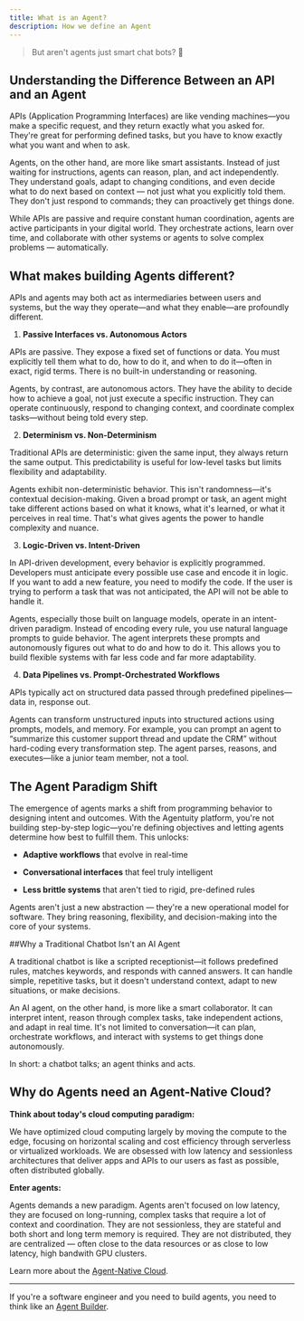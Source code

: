 ```yaml
---
title: What is an Agent?
description: How we define an Agent
---
```


> But aren't agents just smart chat bots? 🤖

## Understanding the Difference Between an API and an Agent

APIs (Application Programming Interfaces) are like vending machines—you make a specific request, and they return exactly what you asked for. They're great for performing defined tasks, but you have to know exactly what you want and when to ask.

Agents, on the other hand, are more like smart assistants. Instead of just waiting for instructions, agents can reason, plan, and act independently. They understand goals, adapt to changing conditions, and even decide what to do next based on context — not just what you explicitly told them. They don't just respond to commands; they can proactively get things done.

While APIs are passive and require constant human coordination, agents are active participants in your digital world. They orchestrate actions, learn over time, and collaborate with other systems or agents to solve complex problems — automatically.

## What makes building Agents different?

APIs and agents may both act as intermediaries between users and systems, but the way they operate—and what they enable—are profoundly different.

1. **Passive Interfaces vs. Autonomous Actors**

APIs are passive. They expose a fixed set of functions or data. You must explicitly tell them what to do, how to do it, and when to do it—often in exact, rigid terms. There is no built-in understanding or reasoning.

Agents, by contrast, are autonomous actors. They have the ability to decide how to achieve a goal, not just execute a specific instruction. They can operate continuously, respond to changing context, and coordinate complex tasks—without being told every step.

2. **Determinism vs. Non-Determinism**

Traditional APIs are deterministic: given the same input, they always return the same output. This predictability is useful for low-level tasks but limits flexibility and adaptability.

Agents exhibit non-deterministic behavior. This isn't randomness—it's contextual decision-making. Given a broad prompt or task, an agent might take different actions based on what it knows, what it's learned, or what it perceives in real time. That's what gives agents the power to handle complexity and nuance.

3. **Logic-Driven vs. Intent-Driven**

In API-driven development, every behavior is explicitly programmed. Developers must anticipate every possible use case and encode it in logic. If you want to add a new feature, you need to modify the code. If the user is trying to perform a task that was not anticipated, the API will not be able to handle it.

Agents, especially those built on language models, operate in an intent-driven paradigm. Instead of encoding every rule, you use natural language prompts to guide behavior. The agent interprets these prompts and autonomously figures out what to do and how to do it. This allows you to build flexible systems with far less code and far more adaptability.

4. **Data Pipelines vs. Prompt-Orchestrated Workflows**

APIs typically act on structured data passed through predefined pipelines—data in, response out.

Agents can transform unstructured inputs into structured actions using prompts, models, and memory. For example, you can prompt an agent to “summarize this customer support thread and update the CRM” without hard-coding every transformation step. The agent parses, reasons, and executes—like a junior team member, not a tool.

## The Agent Paradigm Shift
The emergence of agents marks a shift from programming behavior to designing intent and outcomes. With the Agentuity platform, you're not building step-by-step logic—you're defining objectives and letting agents determine how best to fulfill them. This unlocks:

- **Adaptive workflows** that evolve in real-time

- **Conversational interfaces** that feel truly intelligent

- **Less brittle systems** that aren't tied to rigid, pre-defined rules

Agents aren't just a new abstraction — they're a new operational model for software. They bring reasoning, flexibility, and decision-making into the core of your systems.

##Why a Traditional Chatbot Isn't an AI Agent

A traditional chatbot is like a scripted receptionist—it follows predefined rules, matches keywords, and responds with canned answers. It can handle simple, repetitive tasks, but it doesn't understand context, adapt to new situations, or make decisions.

An AI agent, on the other hand, is more like a smart collaborator. It can interpret intent, reason through complex tasks, take independent actions, and adapt in real time. It's not limited to conversation—it can plan, orchestrate workflows, and interact with systems to get things done autonomously.

In short: a chatbot talks; an agent thinks and acts.

## Why do Agents need an Agent-Native Cloud?

**Think about today's cloud computing paradigm:**

We have optimized cloud computing largely by moving the compute to the edge, focusing on horizontal scaling and cost efficiency through serverless or virtualized workloads.  We are obsessed with low latency and sessionless architectures that deliver apps and APIs to our users as fast as possible, often distributed globally.

**Enter agents:**

Agents demands a new paradigm.  Agents aren't focused on low latency, they are focused on long-running, complex tasks that require a lot of context and coordination.  They are not sessionless, they are stateful and both short and long term memory is required.  They are not distributed, they are centralized — often close to the data resources or as close to low latency, high bandwith GPU clusters.

Learn more about the [Agent-Native Cloud](/Guides/agent-native-cloud).

----

If you're a software engineer and you need to build agents, you need to think like an [Agent Builder](/Guides/agent-engineering).